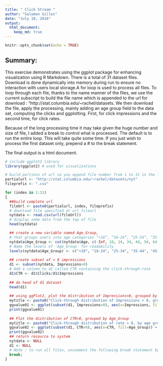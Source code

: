```yaml
---
title: " Click Stream "
author: "Salomon Gilles"
date: "July 10, 2016"
output: 
  html_document:
    keep_md: true
---
```


```r
knitr::opts_chunk$set(echo = TRUE)
```

## Summary:

This exercise demonstrates using the ggplot package for enhancing visualization using R Markdown. There is a total of 31 dataset files. Download is done dynamically into memory during run to ensure no interaction with users local storage.A for loop is used to process all files. To loop through each file, thanks to the name manner of the files, we use the current subscript to build the file name which is appended to the url for download : "http://stat.columbia.edu/~rachel/datasets. We then download the file, apply the processing, mainly adding an age group field to the data set, computing the clicks and ggplotting. First, for click impressions and the second time, for click rates. 

Because of the long processing time it may take given the huge number and size of file, I added a break to control what is processed. The default is to run the entire loop. This will take quite some time. If you just wish to process the first dataset only, prepend a # to the break statement.

The final output is a html document.


```r

# include ggplot2 library
library(ggplot2) # used for visualizations

# build portions of url so you append file number from 1 to 31 in the loop
partialurl <- "http://stat.columbia.edu/~rachel/datasets/nyt"
fileprefix <- ".csv"

for (index in 1:31)
{
  ##build complete url
  fileUrl <- paste0(partialurl, index, fileprefix)
  # download file specified at url fileurl
  nytdata <- read.csv(url(fileUrl))
  # display some data from the top of file
  head(nytdata)

  ## create a new variable named Age_Group, 
  # that groups users into age categories “<18”, “18-24”, “25-34”, “35-44”, “45-54”, “55-64”, and “65+”
  nytdata$Age_Group <- cut(nytdata$Age, c(-Inf, 18, 24, 34, 44, 54, 64, Inf))
  # Name the levels of 'Age_Group' for readability
  levels(nytdata$Age_Group) <- c("<18", "18-24", "25-34", "35-44", "45-54", "55-64", "65+")
  
  ## create subset of > 0 impressions
  d1 <- subset(nytdata, Impressions>0)
  # Add a column to d1 called CTR containing the click-through-rate
  d1$CTR <- d1$Clicks/d1$Impressions
  
  ## do head of d1 dataset
  head(d1)
  
  ## using ggPlot2, plot the distribution of Impressions>0, grouped by Age_Group
  mytitle <- paste0("Click-through distribution of Impressions > 0, grouped by age group 05/01/2012 ", "nyt", index, ".csv")
  ggvalue01 <- ggplot(subset(d1, Impressions>0), aes(x=Impressions, fill=Age_Group)) + labs(title=mytitle) + geom_histogram(binwidth=1)
  print(ggvalue01)
  
  ## Plot the distribution of CTR>0, grouped by Age_Group
  mytitle <- paste0("Click-through distribution of rate > 0, by age group 05/01/2012 ", "nyt", index, ".csv")
  ggvalue02 <- ggplot(subset(d1, CTR>0), aes(x=CTR, fill=Age_Group)) + labs(title=mytitle) + geom_histogram(binwidth=.025)
  print(ggvalue02)
  ## return resource to system
  nytdata <- NULL
  d1 <- NULL
  # Note : to run all files, uncomment the following break statement by prepending a # to the break statement.
  break;
}

```

